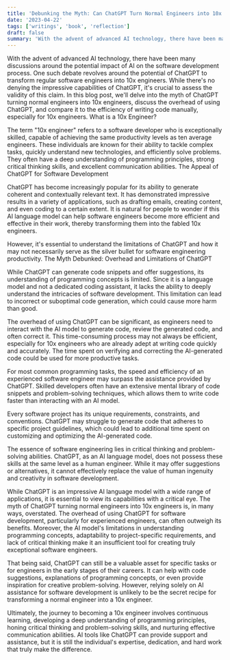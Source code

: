 ```yaml
---
title: 'Debunking the Myth: Can ChatGPT Turn Normal Engineers into 10x Engineers?'
date: '2023-04-22'
tags: ['writings', 'book', 'reflection']
draft: false
summary: 'With the advent of advanced AI technology, there have been many discussions around the potential impact of AI on the software development process. One such debate revolves...'
---
```


With the advent of advanced AI technology, there have been many discussions around the potential impact of AI on the software development process. One such debate revolves around the potential of ChatGPT to transform regular software engineers into 10x engineers. While there's no denying the impressive capabilities of ChatGPT, it's crucial to assess the validity of this claim. In this blog post, we'll delve into the myth of ChatGPT turning normal engineers into 10x engineers, discuss the overhead of using ChatGPT, and compare it to the efficiency of writing code manually, especially for 10x engineers.
What is a 10x Engineer?

The term "10x engineer" refers to a software developer who is exceptionally skilled, capable of achieving the same productivity levels as ten average engineers. These individuals are known for their ability to tackle complex tasks, quickly understand new technologies, and efficiently solve problems. They often have a deep understanding of programming principles, strong critical thinking skills, and excellent communication abilities.
The Appeal of ChatGPT for Software Development

ChatGPT has become increasingly popular for its ability to generate coherent and contextually relevant text. It has demonstrated impressive results in a variety of applications, such as drafting emails, creating content, and even coding to a certain extent. It is natural for people to wonder if this AI language model can help software engineers become more efficient and effective in their work, thereby transforming them into the fabled 10x engineers.

However, it's essential to understand the limitations of ChatGPT and how it may not necessarily serve as the silver bullet for software engineering productivity.
The Myth Debunked: Overhead and Limitations of ChatGPT

While ChatGPT can generate code snippets and offer suggestions, its understanding of programming concepts is limited. Since it is a language model and not a dedicated coding assistant, it lacks the ability to deeply understand the intricacies of software development. This limitation can lead to incorrect or suboptimal code generation, which could cause more harm than good.

The overhead of using ChatGPT can be significant, as engineers need to interact with the AI model to generate code, review the generated code, and often correct it. This time-consuming process may not always be efficient, especially for 10x engineers who are already adept at writing code quickly and accurately. The time spent on verifying and correcting the AI-generated code could be used for more productive tasks.

For most common programming tasks, the speed and efficiency of an experienced software engineer may surpass the assistance provided by ChatGPT. Skilled developers often have an extensive mental library of code snippets and problem-solving techniques, which allows them to write code faster than interacting with an AI model.

Every software project has its unique requirements, constraints, and conventions. ChatGPT may struggle to generate code that adheres to specific project guidelines, which could lead to additional time spent on customizing and optimizing the AI-generated code.

The essence of software engineering lies in critical thinking and problem-solving abilities. ChatGPT, as an AI language model, does not possess these skills at the same level as a human engineer. While it may offer suggestions or alternatives, it cannot effectively replace the value of human ingenuity and creativity in software development.

While ChatGPT is an impressive AI language model with a wide range of applications, it is essential to view its capabilities with a critical eye. The myth of ChatGPT turning normal engineers into 10x engineers is, in many ways, overstated. The overhead of using ChatGPT for software development, particularly for experienced engineers, can often outweigh its benefits. Moreover, the AI model's limitations in understanding programming concepts, adaptability to project-specific requirements, and lack of critical thinking make it an insufficient tool for creating truly exceptional software engineers.

That being said, ChatGPT can still be a valuable asset for specific tasks or for engineers in the early stages of their careers. It can help with code suggestions, explanations of programming concepts, or even provide inspiration for creative problem-solving. However, relying solely on AI assistance for software development is unlikely to be the secret recipe for transforming a normal engineer into a 10x engineer.

Ultimately, the journey to becoming a 10x engineer involves continuous learning, developing a deep understanding of programming principles, honing critical thinking and problem-solving skills, and nurturing effective communication abilities. AI tools like ChatGPT can provide support and assistance, but it is still the individual's expertise, dedication, and hard work that truly make the difference.
